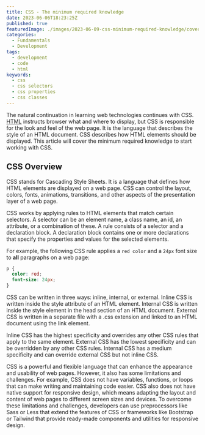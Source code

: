 ```yaml
---
title: CSS - The minimum required knowledge
date: 2023-06-06T18:23:25Z
published: true
featuredImage: ./images/2023-06-09-css-minimum-required-knowledge/cover.jpg
categories:
  - Fundamentals
  - Development
tags:
  - development
  - code
  - html
keywords:
  - css
  - css selectors
  - css properties
  - css classes
---
```


The natural continuation in learning web technologies continues with CSS. [HTML](/articles/html-minimum-required-knowledge) instructs browser what and where to display, but CSS is responsible for the look and feel of the web page. It is the language that describes the style of an HTML document. CSS describes how HTML elements should be displayed. This article will cover the minimum required knowledge to start working with CSS.

## CSS Overview

CSS stands for Cascading Style Sheets. It is a language that defines how HTML elements are displayed on a web page. CSS can control the layout, colors, fonts, animations, transitions, and other aspects of the presentation layer of a web page.

CSS works by applying rules to HTML elements that match certain selectors. A selector can be an element name, a class name, an id, an attribute, or a combination of these. A rule consists of a selector and a declaration block. A declaration block contains one or more declarations that specify the properties and values for the selected elements.

For example, the following CSS rule applies a `red color` and a `24px` font size to **all** paragraphs on a web page:

```css
p {
  color: red;
  font-size: 24px;
}
```

CSS can be written in three ways: inline, internal, or external. Inline CSS is written inside the style attribute of an HTML element. Internal CSS is written inside the style element in the head section of an HTML document. External CSS is written in a separate file with a .css extension and linked to an HTML document using the link element.

Inline CSS has the highest specificity and overrides any other CSS rules that apply to the same element. External CSS has the lowest specificity and can be overridden by any other CSS rules. Internal CSS has a medium specificity and can override external CSS but not inline CSS.

CSS is a powerful and flexible language that can enhance the appearance and usability of web pages. However, it also has some limitations and challenges. For example, CSS does not have variables, functions, or loops that can make writing and maintaining code easier. CSS also does not have native support for responsive design, which means adapting the layout and content of web pages to different screen sizes and devices. To overcome these limitations and challenges, developers can use preprocessors like Sass or Less that extend the features of CSS or frameworks like Bootstrap or Tailwind that provide ready-made components and utilities for responsive design.
